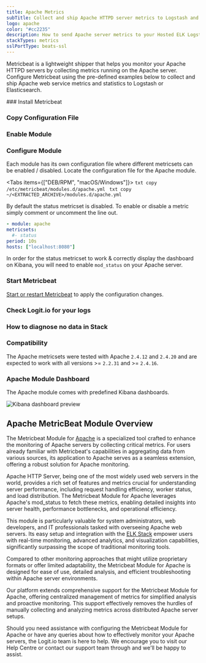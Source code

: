 ```yaml
---
title: Apache Metrics
subTitle: Collect and ship Apache HTTPD server metrics to Logstash and Elasticsearch
logo: apache
color: "#cc2235"
description: How to send Apache server metrics to your Hosted ELK Logstash instance. Configure Metricbeat to send Apache HTTPD server metrics to Logstash or Elasticsearch. 
stackTypes: metrics
sslPortType: beats-ssl
---
```


Metricbeat is a lightweight shipper that helps you monitor your Apache HTTPD 
servers by collecting metrics running on the Apache server. Configure Metricbeat 
using the pre-defined examples below to collect and ship Apache web service 
metrics and statistics to Logstash or Elasticsearch.

<Steps>
  ### Install Metricbeat

  <InstallBeat beatname="metricbeat" />

  ### Copy Configuration File

  <MetricbeatOutput />

  ### Enable Module

  <EnableMetricbeatModule module="apache" />

  ### Configure Module

  Each module has its own configuration file where different metricsets 
  can be enabled / disabled. Locate the configuration file for the Apache module.
        
  <Tabs items={["DEB/RPM", "macOS/Windows"]}>
    <Tab>
      ```txt copy
      /etc/metricbeat/modules.d/apache.yml
      ```
    </Tab>
    <Tab>
      ```txt copy
      ~/<EXTRACTED_ARCHIVE>/modules.d/apache.yml
      ```
    </Tab>
  </Tabs>

  By default the status metricset is disabled. To enable or 
  disable a metric simply comment or uncomment the line out.

  ```yml copy
  - module: apache
  metricsets:
    #- status
  period: 10s
  hosts: ["localhost:8080"]
  ```

  In order for the status metricset to work & correctly display the dashboard 
  on Kibana, you will need to enable `mod_status` on your Apache server.

  ### Start Metricbeat

  [Start or restart Metricbeat](https://www.elastic.co/guide/en/beats/metricbeat/master/metricbeat-starting.html) 
  to apply the configuration changes.

  ### Check Logit.io for your logs

  <LaunchStack utmMedium="logs" utmCampaign="apache_metricbeat" source="metrics_apache" />

  ### How to diagnose no data in Stack

  <DiagnoseNoData />

  ### Compatibility

  The Apache metricsets were tested with Apache `2.4.12` and `2.4.20` 
  and are expected to work with all versions >= `2.2.31` and >= `2.4.16`.

  ### Apache Module Dashboard

  The Apache module comes with predefined Kibana dashboards.
        
  ![Kibana dashboard preview](@/images/integrations/metricbeats/metricbeat_system_module.png)
</Steps>

## Apache MetricBeat Module Overview

The Metricbeat Module for [Apache](/integrations/log-management/applications/apache) is a specialized tool crafted 
to enhance the monitoring of Apache servers by collecting critical metrics. 
For users already familiar with Metricbeat's capabilities in aggregating data 
from various sources, its application to Apache serves as a seamless extension, 
offering a robust solution for Apache monitoring.

Apache HTTP Server, being one of the most widely used web servers in the world, 
provides a rich set of features and metrics crucial for understanding server 
performance, including request handling efficiency, worker status, and load 
distribution. The Metricbeat Module for Apache leverages Apache's mod_status 
to fetch these metrics, enabling detailed insights into server health, 
performance bottlenecks, and operational efficiency.

This module is particularly valuable for system administrators, web developers, 
and IT professionals tasked with overseeing Apache web servers. Its easy setup 
and integration with the [ELK Stack](https://logit.io/blog/post/elk-stack-guide/) 
empower users with real-time monitoring, advanced analytics, and visualization 
capabilities, significantly surpassing the scope of traditional monitoring tools.

Compared to other monitoring approaches that might utilize proprietary 
formats or offer limited adaptability, the Metricbeat Module for Apache 
is designed for ease of use, detailed analysis, and efficient 
troubleshooting within Apache server environments.

Our platform extends comprehensive support for the Metricbeat Module for 
Apache, offering centralized management of metrics for simplified analysis 
and proactive monitoring. This support effectively removes the hurdles of 
manually collecting and analyzing metrics across distributed Apache server setups.

Should you need assistance with configuring the Metricbeat Module for 
Apache or have any queries about how to effectively monitor your Apache 
servers, the Logit.io team is here to help. We encourage you to visit 
our Help Centre or contact our support team through 
<IntercomButton text="live chat" /> and we'll be happy to assist.